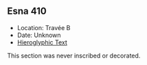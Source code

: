 ## Esna 410 {-}

- Location: Travée B
- Date: Unknown 
- [Hieroglyphic Text](https://www.ifao.egnet.net/uploads/publications/enligne/Temples-Esna004.pdf#page=54){target="_blank"}  
  
This section was never inscribed or decorated.
